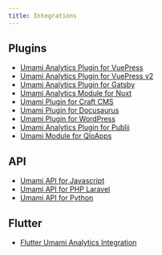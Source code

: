 ```yaml
---
title: Integrations
---
```


## Plugins

- [Umami Analytics Plugin for VuePress](https://github.com/spekulatius/vuepress-plugin-umami)
- [Umami Analytics Plugin for VuePress v2](https://github.com/azat-io/vuepress-plugin-umami-analytics)
- [Umami Analytics Plugin for Gatsby](https://www.gatsbyjs.com/plugins/gatsby-plugin-umami/)
- [Umami Analytics Module for Nuxt](https://github.com/ijkml/nuxt-umami)
- [Umami Plugin for Craft CMS](https://github.com/stenvdb/craft-umami)
- [Umami Plugin for Docusaurus](https://github.com/dipakparmar/docusaurus-plugin-umami)
- [Umami Plugin for WordPress](https://wordpress.org/plugins/integrate-umami/)
- [Umami Analytics Plugin for Publii](https://marketplace.getpublii.com/plugins/umami-analytics/)
- [Umami Module for QloApps](https://github.com/DigitalMalayaliStudio/qlo_umami)

## API

- [Umami API for Javascript](https://github.com/umami-software/api-client)
- [Umami API for PHP Laravel](https://github.com/atm-code/laravel-umami)
- [Umami API for Python](https://github.com/mikeckennedy/umami-python)

## Flutter

- [Flutter Umami Analytics Integration](https://pub.dev/packages/flutter_estatisticas)
